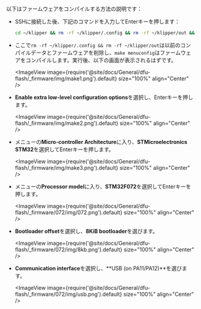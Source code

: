 以下はファームウェアをコンパイルする方法の説明です：
* SSHに接続した後、下記のコマンドを入力してEnterキーを押します：

    ```bash
    cd ~/klipper && rm -rf ~/klipper/.config && rm -rf ~/klipper/out && make menuconfig
    ```

* ここで`rm -rf ~/klipper/.config && rm -rf ~/klipper/out`は以前のコンパイルデータとファームウェアを削除し、`make menuconfig`はファームウェアをコンパイルします。実行後、以下の画面が表示されるはずです。

    <ImageView image={require('@site/docs/General/dfu-flash/_firmware/img/make1.png').default} size="100%" align="Center" />

* **Enable extra low-level configuration options**を選択し、Enterキーを押します。

    <ImageView image={require('@site/docs/General/dfu-flash/_firmware/img/make2.png').default} size="100%" align="Center" />

* メニューの**Micro-controller Architecture**に入り、**STMicroelectronics STM32**を選択してEnterキーを押します。

    <ImageView image={require('@site/docs/General/dfu-flash/_firmware/img/make3.png').default} size="100%" align="Center" />

* メニューの**Processor model**に入り、**STM32F072**を選択してEnterキーを押します。

    <ImageView image={require('@site/docs/General/dfu-flash/_firmware/072/img/072.png').default} size="100%" align="Center" />

* **Bootloader offset**を選択し、**8KiB bootloader**を選びます。

    <ImageView image={require('@site/docs/General/dfu-flash/_firmware/072/img/8kb.png').default} size="100%" align="Center" />

* **Communication interface**を選択し、**USB (on PA11/PA12)**を選びます。

    <ImageView image={require('@site/docs/General/dfu-flash/_firmware/072/img/usb.png').default} size="100%" align="Center" />